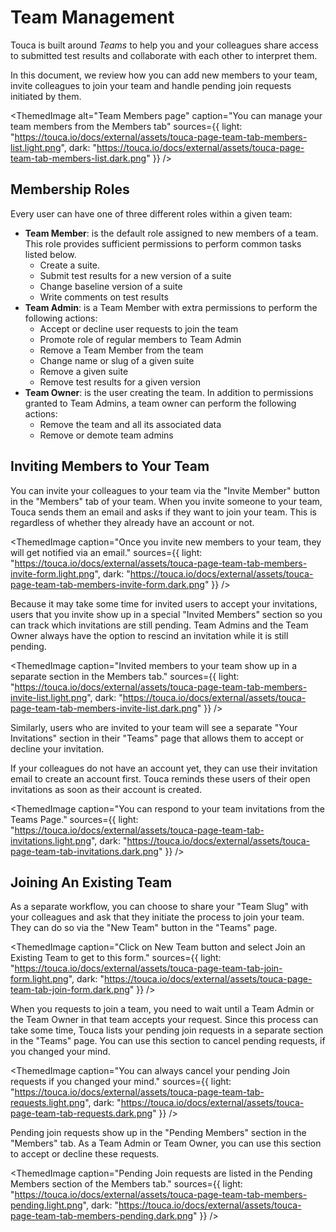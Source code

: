 
# Team Management

Touca is built around _Teams_ to help you and your colleagues share access to
submitted test results and collaborate with each other to interpret them.

In this document, we review how you can add new members to your team, invite
colleagues to join your team and handle pending join requests initiated by them.

<ThemedImage
  alt="Team Members page"
  caption="You can manage your team members from the Members tab"
  sources={{
    light:
      "https://touca.io/docs/external/assets/touca-page-team-tab-members-list.light.png",
    dark: "https://touca.io/docs/external/assets/touca-page-team-tab-members-list.dark.png"
  }}
/>

## Membership Roles

Every user can have one of three different roles within a given team:

- **Team Member**: is the default role assigned to new members of a team. This
  role provides sufficient permissions to perform common tasks listed below.
  - Create a suite.
  - Submit test results for a new version of a suite
  - Change baseline version of a suite
  - Write comments on test results
- **Team Admin**: is a Team Member with extra permissions to perform the
  following actions:
  - Accept or decline user requests to join the team
  - Promote role of regular members to Team Admin
  - Remove a Team Member from the team
  - Change name or slug of a given suite
  - Remove a given suite
  - Remove test results for a given version
- **Team Owner**: is the user creating the team. In addition to permissions
  granted to Team Admins, a team owner can perform the following actions:
  - Remove the team and all its associated data
  - Remove or demote team admins

## Inviting Members to Your Team

You can invite your colleagues to your team via the "Invite Member" button in
the "Members" tab of your team. When you invite someone to your team, Touca
sends them an email and asks if they want to join your team. This is regardless
of whether they already have an account or not.

<ThemedImage
  caption="Once you invite new members to your team, they will get notified via an email."
  sources={{
    light:
      "https://touca.io/docs/external/assets/touca-page-team-tab-members-invite-form.light.png",
    dark: "https://touca.io/docs/external/assets/touca-page-team-tab-members-invite-form.dark.png"
  }}
/>

Because it may take some time for invited users to accept your invitations,
users that you invite show up in a special "Invited Members" section so you can
track which invitations are still pending. Team Admins and the Team Owner always
have the option to rescind an invitation while it is still pending.

<ThemedImage
  caption="Invited members to your team show up in a separate section in the Members tab."
  sources={{
    light:
      "https://touca.io/docs/external/assets/touca-page-team-tab-members-invite-list.light.png",
    dark: "https://touca.io/docs/external/assets/touca-page-team-tab-members-invite-list.dark.png"
  }}
/>

Similarly, users who are invited to your team will see a separate "Your
Invitations" section in their "Teams" page that allows them to accept or decline
your invitation.

If your colleagues do not have an account yet, they can use their invitation
email to create an account first. Touca reminds these users of their open
invitations as soon as their account is created.

<ThemedImage
  caption="You can respond to your team invitations from the Teams Page."
  sources={{
    light:
      "https://touca.io/docs/external/assets/touca-page-team-tab-invitations.light.png",
    dark: "https://touca.io/docs/external/assets/touca-page-team-tab-invitations.dark.png"
  }}
/>

## Joining An Existing Team

As a separate workflow, you can choose to share your "Team Slug" with your
colleagues and ask that they initiate the process to join your team. They can do
so via the "New Team" button in the "Teams" page.

<ThemedImage
  caption="Click on New Team button and select Join an Existing Team to get to this form."
  sources={{
    light:
      "https://touca.io/docs/external/assets/touca-page-team-tab-join-form.light.png",
    dark: "https://touca.io/docs/external/assets/touca-page-team-tab-join-form.dark.png"
  }}
/>

When you requests to join a team, you need to wait until a Team Admin or the
Team Owner in that team accepts your request. Since this process can take some
time, Touca lists your pending join requests in a separate section in the
"Teams" page. You can use this section to cancel pending requests, if you
changed your mind.

<ThemedImage
  caption="You can always cancel your pending Join requests if you changed your mind."
  sources={{
    light:
      "https://touca.io/docs/external/assets/touca-page-team-tab-requests.light.png",
    dark: "https://touca.io/docs/external/assets/touca-page-team-tab-requests.dark.png"
  }}
/>

Pending join requests show up in the "Pending Members" section in the "Members"
tab. As a Team Admin or Team Owner, you can use this section to accept or
decline these requests.

<ThemedImage
  caption="Pending Join requests are listed in the Pending Members section of the Members tab."
  sources={{
    light:
      "https://touca.io/docs/external/assets/touca-page-team-tab-members-pending.light.png",
    dark: "https://touca.io/docs/external/assets/touca-page-team-tab-members-pending.dark.png"
  }}
/>
